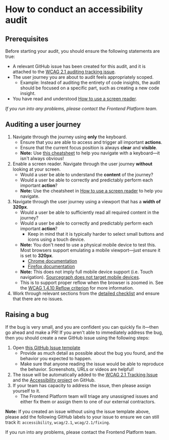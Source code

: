 # How to conduct an accessibility audit

## Prerequisites

Before starting your audit, you should ensure the following statements are true:

- A relevant GitHub issue has been created for this audit, and it is attached to the [WCAG 2.1 auditing tracking issue](https://github.com/sourcegraph/sourcegraph/issues/31475).
- The user journey you are about to audit feels appropriately scoped.
  - Example: Instead of auditing the entirety of code insights, the audit should be focused on a specific part, such as creating a new code insight.
- You have read and understood [How to use a screen reader](/dev/background-information/web/accessibility/how-to-screen-reader).

<i>If you run into any problems, please contact the Frontend Platform team.</i>

## Auditing a user journey

1. Navigate through the journey using **only** the keyboard.
    - Ensure that you are able to access and trigger all important **actions**.
    - Ensure that the current focus position is always **clear** and **visible**.
    - **Note:** Use [this cheatsheet](https://webaim.org/techniques/keyboard/#testing) to help you navigate with a keyboard—it isn't always obvious!
2. Enable a screen reader. Navigate through the user journey **without** looking at your screen.
    - Would a user be able to understand the **content** of the journey?
    - Would a user be able to correctly and predictably perform each important **action**?
    - **Note:** Use the cheatsheet in [How to use a screen reader](/dev/background-information/web/accessibility/how-to-screen-reader) to help you navigate.
3. Navigate through the user journey using a viewport that has a **width of 320px**.
    - Would a user be able to sufficiently read all required content in the journey?
    - Would a user be able to correctly and predictably perform each important **action**?
      - Keep in mind that it is typically harder to select small buttons and icons using a touch device.
    - **Note:** You don't need to use a physical mobile device to test this. Most browsers support emulating a mobile viewport—just ensure it is set to **320px**.
      - [Chrome documentation](https://developer.chrome.com/docs/devtools/device-mode/#viewport)
      - [Firefox documentation](https://developer.mozilla.org/en-US/docs/Tools/Responsive_Design_Mode)
    - **Note:** This does not imply full mobile device support (i.e. Touch navigation). [Sourcegraph does not target mobile devices](https://handbook.sourcegraph.com/departments/engineering/#launch).
    - This is to support proper reflow when the browser is zoomed in. See the [WCAG 1.4.10 Reflow criterion](https://www.w3.org/WAI/WCAG21/Understanding/reflow.html) for more information.
4. Work through relevant sections from the [detailed checklist](/dev/background-information/web/accessibility/detailed-checklist) and ensure that there are no issues.

## Raising a bug

If the bug is very small, and you are confident you can quickly fix it—then go ahead and make a PR! If you aren't able to immediately address the bug, then you should create a new GitHub issue using the following steps:

1. Open [this GitHub Issue template](https://github.com/sourcegraph/sourcegraph/issues/new?assignees=&labels=accessibility%2Cwcag%2F2.1%2Cwcag%2F2.1%2Ffixing%2Cestimate%2F3d&template=accessibility_issue.yaml&title=%5BAccessibility%5D%3A+)
    - Provide as much detail as possible about the bug you found, and the behavior you expected to happen.
    - Make sure that anyone reading the issue would be able to reproduce the behavior. Screenshots, URLs or videos are helpful!
2. The issue will be automatically added to the [WCAG 2.1 Tracking Issue](https://github.com/sourcegraph/sourcegraph/issues/31476) and the [Accessibility project](https://github.com/orgs/sourcegraph/projects/238) on GitHub.
3. If your team has capacity to address the issue, then please assign yourself to it.
    - The Frontend Platform team will triage any unassigned issues and either fix them or assign them to one of our external contractors.

**Note:** If you created an issue without using the issue template above, please add the following GitHub labels to your issue to ensure we can still track it: `accessibility`, `wcag/2.1`, `wcag/2.1/fixing`.

If you run into any problems, please contact the Frontend Platform team.
